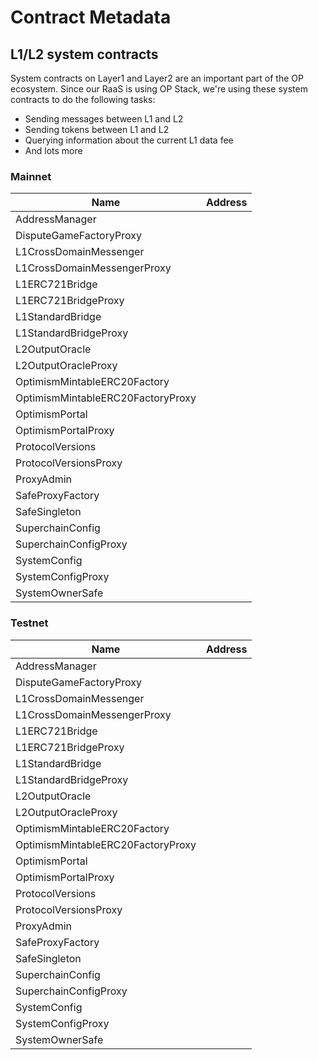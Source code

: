 
# Contract Metadata

## L1/L2 system contracts

System contracts on Layer1 and Layer2 are an important part of the OP ecosystem. Since our RaaS is using OP Stack, we're using these system contracts to do the following tasks:
- Sending messages between L1 and L2
- Sending tokens between L1 and L2
- Querying information about the current L1 data fee
- And lots more


### Mainnet
| Name                             | Address                                      |
|----------------------------------|----------------------------------------------|
| AddressManager                   | <EnvLink envKey="addressManagerUrlMainnet"><EnvText envKey="addressManagerContractMainnet"/></EnvLink> |
| DisputeGameFactoryProxy          | <EnvLink envKey="disputeGameFactoryProxyUrlMainnet"><EnvText envKey="disputeGameFactoryProxyContractMainnet"/></EnvLink> |
| L1CrossDomainMessenger           | <EnvLink envKey="l1CrossDomainMessengerUrlMainnet"><EnvText envKey="l1CrossDomainMessengerContractMainnet"/></EnvLink> |
| L1CrossDomainMessengerProxy      | <EnvLink envKey="l1CrossDomainMessengerProxyUrlMainnet"><EnvText envKey="l1CrossDomainMessengerProxyContractMainnet"/></EnvLink> |
| L1ERC721Bridge                   | <EnvLink envKey="l1ERC721BridgeUrlMainnet"><EnvText envKey="l1ERC721BridgeContractMainnet"/></EnvLink> |
| L1ERC721BridgeProxy              | <EnvLink envKey="l1ERC721BridgeProxyUrlMainnet"><EnvText envKey="l1ERC721BridgeProxyContractMainnet"/></EnvLink> |
| L1StandardBridge                 | <EnvLink envKey="l1StandardBridgeUrlMainnet"><EnvText envKey="l1StandardBridgeContractMainnet"/></EnvLink> |
| L1StandardBridgeProxy            | <EnvLink envKey="l1StandardBridgeProxyUrlMainnet"><EnvText envKey="l1StandardBridgeProxyContractMainnet"/></EnvLink> |
| L2OutputOracle                   | <EnvLink envKey="l2OutputOracleUrlMainnet"><EnvText envKey="l2OutputOracleContractMainnet"/></EnvLink> |
| L2OutputOracleProxy              | <EnvLink envKey="l2OutputOracleProxyUrlMainnet"><EnvText envKey="l2OutputOracleProxyContractMainnet"/></EnvLink> |
| OptimismMintableERC20Factory     | <EnvLink envKey="optimismMintableERC20FactoryUrlMainnet"><EnvText envKey="optimismMintableERC20FactoryContractMainnet"/></EnvLink> |
| OptimismMintableERC20FactoryProxy| <EnvLink envKey="optimismMintableERC20FactoryProxyUrlMainnet"><EnvText envKey="optimismMintableERC20FactoryProxyContractMainnet"/></EnvLink> |
| OptimismPortal                   | <EnvLink envKey="optimismPortalUrlMainnet"><EnvText envKey="optimismPortalContractMainnet"/></EnvLink> |
| OptimismPortalProxy              | <EnvLink envKey="optimismPortalProxyUrlMainnet"><EnvText envKey="optimismPortalProxyContractMainnet"/></EnvLink> |
| ProtocolVersions                 | <EnvLink envKey="protocolVersionsUrlMainnet"><EnvText envKey="protocolVersionsContractMainnet"/></EnvLink> |
| ProtocolVersionsProxy            | <EnvLink envKey="protocolVersionsProxyUrlMainnet"><EnvText envKey="protocolVersionsProxyContractMainnet"/></EnvLink> |
| ProxyAdmin                       | <EnvLink envKey="proxyAdminUrlMainnet"><EnvText envKey="proxyAdminContractMainnet"/></EnvLink> |
| SafeProxyFactory                 | <EnvLink envKey="safeProxyFactoryUrlMainnet"><EnvText envKey="safeProxyFactoryContractMainnet"/></EnvLink> |
| SafeSingleton                    | <EnvLink envKey="safeSingletonUrlMainnet"><EnvText envKey="safeSingletonContractMainnet"/></EnvLink> |
| SuperchainConfig                 | <EnvLink envKey="superchainConfigUrlMainnet"><EnvText envKey="superchainConfigContractMainnet"/></EnvLink> |
| SuperchainConfigProxy            | <EnvLink envKey="superchainConfigProxyUrlMainnet"><EnvText envKey="superchainConfigProxyContractMainnet"/></EnvLink> |
| SystemConfig                     | <EnvLink envKey="systemConfigUrlMainnet"><EnvText envKey="systemConfigContractMainnet"/></EnvLink> |
| SystemConfigProxy                | <EnvLink envKey="systemConfigProxyUrlMainnet"><EnvText envKey="systemConfigProxyContractMainnet"/></EnvLink> |
| SystemOwnerSafe                  | <EnvLink envKey="systemOwnerSafeUrlMainnet"><EnvText envKey="systemOwnerSafeContractMainnet"/></EnvLink> |
### Testnet
| Name                             | Address                                      |
|----------------------------------|----------------------------------------------|
| AddressManager                   | <EnvLink envKey="addressManagerUrlTestnet"><EnvText envKey="addressManagerContractTestnet"/></EnvLink> |
| DisputeGameFactoryProxy          | <EnvLink envKey="disputeGameFactoryProxyUrlTestnet"><EnvText envKey="disputeGameFactoryProxyContractTestnet"/></EnvLink> |
| L1CrossDomainMessenger           | <EnvLink envKey="l1CrossDomainMessengerUrlTestnet"><EnvText envKey="l1CrossDomainMessengerContractTestnet"/></EnvLink> |
| L1CrossDomainMessengerProxy      | <EnvLink envKey="l1CrossDomainMessengerProxyUrlTestnet"><EnvText envKey="l1CrossDomainMessengerProxyContractTestnet"/></EnvLink> |
| L1ERC721Bridge                   | <EnvLink envKey="l1ERC721BridgeUrlTestnet"><EnvText envKey="l1ERC721BridgeContractTestnet"/></EnvLink> |
| L1ERC721BridgeProxy              | <EnvLink envKey="l1ERC721BridgeProxyUrlTestnet"><EnvText envKey="l1ERC721BridgeProxyContractTestnet"/></EnvLink> |
| L1StandardBridge                 | <EnvLink envKey="l1StandardBridgeUrlTestnet"><EnvText envKey="l1StandardBridgeContractTestnet"/></EnvLink> |
| L1StandardBridgeProxy            | <EnvLink envKey="l1StandardBridgeProxyUrlTestnet"><EnvText envKey="l1StandardBridgeProxyContractTestnet"/></EnvLink> |
| L2OutputOracle                   | <EnvLink envKey="l2OutputOracleUrlTestnet"><EnvText envKey="l2OutputOracleContractTestnet"/></EnvLink> |
| L2OutputOracleProxy              | <EnvLink envKey="l2OutputOracleProxyUrlTestnet"><EnvText envKey="l2OutputOracleProxyContractTestnet"/></EnvLink> |
| OptimismMintableERC20Factory     | <EnvLink envKey="optimismMintableERC20FactoryUrlTestnet"><EnvText envKey="optimismMintableERC20FactoryContractTestnet"/></EnvLink> |
| OptimismMintableERC20FactoryProxy| <EnvLink envKey="optimismMintableERC20FactoryProxyUrlTestnet"><EnvText envKey="optimismMintableERC20FactoryProxyContractTestnet"/></EnvLink> |
| OptimismPortal                   | <EnvLink envKey="optimismPortalUrlTestnet"><EnvText envKey="optimismPortalContractTestnet"/></EnvLink> |
| OptimismPortalProxy              | <EnvLink envKey="optimismPortalProxyUrlTestnet"><EnvText envKey="optimismPortalProxyContractTestnet"/></EnvLink> |
| ProtocolVersions                 | <EnvLink envKey="protocolVersionsUrlTestnet"><EnvText envKey="protocolVersionsContractTestnet"/></EnvLink> |
| ProtocolVersionsProxy            | <EnvLink envKey="protocolVersionsProxyUrlTestnet"><EnvText envKey="protocolVersionsProxyContractTestnet"/></EnvLink> |
| ProxyAdmin                       | <EnvLink envKey="proxyAdminUrlTestnet"><EnvText envKey="proxyAdminContractTestnet"/></EnvLink> |
| SafeProxyFactory                 | <EnvLink envKey="safeProxyFactoryUrlTestnet"><EnvText envKey="safeProxyFactoryContractTestnet"/></EnvLink> |
| SafeSingleton                    | <EnvLink envKey="safeSingletonUrlTestnet"><EnvText envKey="safeSingletonContractTestnet"/></EnvLink> |
| SuperchainConfig                 | <EnvLink envKey="superchainConfigUrlTestnet"><EnvText envKey="superchainConfigContractTestnet"/></EnvLink> |
| SuperchainConfigProxy            | <EnvLink envKey="superchainConfigProxyUrlTestnet"><EnvText envKey="superchainConfigProxyContractTestnet"/></EnvLink> |
| SystemConfig                     | <EnvLink envKey="systemConfigUrlTestnet"><EnvText envKey="systemConfigContractTestnet"/></EnvLink> |
| SystemConfigProxy                | <EnvLink envKey="systemConfigProxyUrlTestnet"><EnvText envKey="systemConfigProxyContractTestnet"/></EnvLink> |
| SystemOwnerSafe                  | <EnvLink envKey="systemOwnerSafeUrlTestnet"><EnvText envKey="systemOwnerSafeContractTestnet"/></EnvLink> |